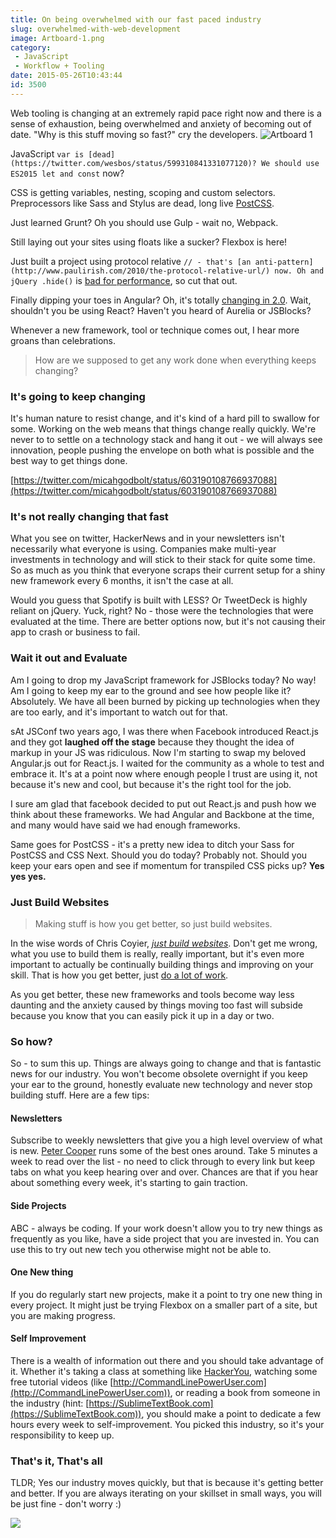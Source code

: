 ```yaml
---
title: On being overwhelmed with our fast paced industry
slug: overwhelmed-with-web-development
image: Artboard-1.png
category:
 - JavaScript
 - Workflow + Tooling
date: 2015-05-26T10:43:44
id: 3500
---
```


Web tooling is changing at an extremely rapid pace right now and there is a sense of exhaustion, being overwhelmed and anxiety of becoming out of date. "Why is this stuff moving so fast?" cry the developers. ![Artboard 1](Artboard-1-650x356.png)

JavaScript `var is [dead](https://twitter.com/wesbos/status/599310841331077120)? We should use ES2015 let and const` now?

CSS is getting variables, nesting, scoping and custom selectors. Preprocessors like Sass and Stylus are dead, long live [PostCSS](https://github.com/postcss/postcss). 

Just learned Grunt? Oh you should use Gulp - wait no, Webpack.

Still laying out your sites using floats like a sucker? Flexbox is here!

Just built a project using protocol relative `// - that's [an anti-pattern](http://www.paulirish.com/2010/the-protocol-relative-url/) now. Oh and jQuery .hide()` is [bad for performance](https://github.com/jquery/jquery.com/issues/88), so cut that out.

Finally dipping your toes in Angular? Oh, it's totally [changing in 2.0](http://www.intridea.com/blog/2015/3/24/angularjs-2-0-crazy-like-a-fox). Wait, shouldn't you be using React? Haven't you heard of Aurelia or JSBlocks?

Whenever a new framework, tool or technique comes out, I hear more groans than celebrations.

> How are we supposed to get any work done when everything keeps changing?

### It's going to keep changing

It's human nature to resist change, and it's kind of a hard pill to swallow for some. Working on the web means that things change really quickly. We're never to to settle on a technology stack and hang it out - we will always see innovation, people pushing the envelope on both what is possible and the best way to get things done.

[https://twitter.com/micahgodbolt/status/603190108766937088](https://twitter.com/micahgodbolt/status/603190108766937088)

### It's not really changing that fast

What you see on twitter, HackerNews and in your newsletters isn't necessarily what everyone is using. Companies make multi-year investments in technology and will stick to their stack for quite some time. So as much as you think that everyone scraps their current setup for a shiny new framework every 6 months, it isn't the case at all. 

Would you guess that Spotify is built with LESS? Or TweetDeck is highly reliant on jQuery. Yuck, right? No - those were the technologies that were evaluated at the time. There are better options now, but it's not causing their app to crash or business to fail.

### Wait it out and Evaluate

Am I going to drop my JavaScript framework for JSBlocks today? No way! Am I going to keep my ear to the ground and see how people like it? Absolutely. We have all been burned by picking up technologies when they are too early, and it's important to watch out for that.

sAt JSConf two years ago, I was there when Facebook introduced React.js and they got **laughed off the stage** because they thought the idea of markup in your JS was ridiculous. Now I'm starting to swap my beloved Angular.js out for React.js. I waited for the community as a whole to test and embrace it. It's at a point now where enough people I trust are using it, not because it's new and cool, but because it's the right tool for the job.

I sure am glad that facebook decided to put out React.js and push how we think about these frameworks. We had Angular and Backbone at the time, and many would have said we had enough frameworks.

Same goes for PostCSS - it's a pretty new idea to ditch your Sass for PostCSS and CSS Next. Should you do today? Probably not. Should you keep your ears open and see if momentum for transpiled CSS picks up? **Yes yes yes.**

### Just Build Websites

> Making stuff is how you get better, so just build websites.

In the wise words of Chris Coyier, _[just build websites](http://justbuildwebsites.com/)_. Don't get me wrong, what you use to build them is really, really important, but it's even more important to actually be continually building things and improving on your skill. That is how you get better, just [do a lot of work](https://vimeo.com/85040589).

As you get better, these new frameworks and tools become way less daunting and the anxiety caused by things moving too fast will subside because you know that you can easily pick it up in a day or two.

### So how?

So - to sum this up. Things are always going to change and that is fantastic news for our industry. You won't become obsolete overnight if you keep your ear to the ground, honestly evaluate new technology and never stop building stuff. Here are a few tips:

#### Newsletters

Subscribe to weekly newsletters that give you a high level overview of what is new. [Peter Cooper](https://cooperpress.com/) runs some of the best ones around. Take 5 minutes a week to read over the list - no need to click through to every link but keep tabs on what you keep hearing over and over. Chances are that if you hear about something every week, it's starting to gain traction.

#### Side Projects

ABC - always be coding. If your work doesn't allow you to try new things as frequently as you like, have a side project that you are invested in. You can use this to try out new tech you otherwise might not be able to.

#### One New thing

If you do regularly start new projects, make it a point to try one new thing in every project. It might just be trying Flexbox on a smaller part of a site, but you are making progress.

#### Self Improvement

There is a wealth of information out there and you should take advantage of it. Whether it's taking a class at something like [HackerYou](http://hackeryou.com), watching some free tutorial videos (like [http://CommandLinePowerUser.com](http://CommandLinePowerUser.com)), or reading a book from someone in the industry (hint: [https://SublimeTextBook.com](https://SublimeTextBook.com)), you should make a point to dedicate a few hours every week to self-improvement. You picked this industry, so it's your responsibility to keep up.

### That's it, That's all

TLDR; Yes our industry moves quickly, but that is because it's getting better and better. If you are always iterating on your skillset in small ways, you will be just fine - don't worry :) 

[![](facebook-share2.png)](https://sublimetextbook.com/?utm_source=overwhelmed&utm_medium=banner&utm_campaign=product)
